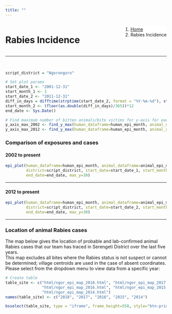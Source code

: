 ```yaml
---
title: ""
---
```


<!--Add a loading bar!-->
<script src="pace.js"></script>
<link href="pace_loadbar_loading.css" rel="stylesheet" />

<!--Create a block for title and breadcrumbs to appear on same line-->
<div style="width: 100%; display: inline-block;">
<div style="float: left;">
<h1>Rabies Incidence</h1>
</div>
<div style="float: right;">
<ol class="breadcrumb" style="background-color:white;">
  <li class="breadcrumb-item"><a href="index.html">Home</a></li>
  <li class="breadcrumb-item active">Rabies Incidence</li>
</ol>
</div>
</div>
<hr class="hr-orange">

<br>
  
<!--Begin page content!-->

```r
script_district = "Ngorongoro"
```


```r
# Set plot params
start_date_1 <- "2001-12-31"
start_month_1 <- 1
start_date_2 <- "2011-12-31"
diff_in_days = difftime(strptime(start_date_2, format = "%Y-%m-%d"), strptime(start_date_1, format = "%Y-%m-%d"), units = "days")
start_month_2 <- (floor(as.double(diff_in_days)/365))*12 
end_date <- Sys.Date()

# Find maximum number of bitten animals/bite victims for y-axis for each district
y_axis_max_2002 <- find_y_max(human_dataframe=human_epi_month, animal_dataframe=animal_epi_month, start_month=start_month_1, type="epi")
y_axis_max_2012 <- find_y_max(human_dataframe=human_epi_month, animal_dataframe=animal_epi_month, start_month=start_month_2, type="epi")
```
  
### Comparison of exposures and cases {.tabset .tabset-pills}  
  
#### 2002 to present
``` r
epi_plot(human_dataframe=human_epi_month, animal_dataframe=animal_epi_month,
         district=script_district, start_date=start_date_1, start_month=start_month_1,
         end_date=end_date, max_y=30)
```

<hr class="hr-grey">
  
#### 2012 to present
``` r
epi_plot(human_dataframe=human_epi_month, animal_dataframe=animal_epi_month,
         district=script_district, start_date=start_date_2, start_month=start_month_2,
         end_date=end_date, max_y=30)
```

<hr class="hr-grey">

### Location of animal Rabies cases  
  
The map below gives the location of probable and lab-confirmed animal Rabies cases that our team has traced in Serengeti District over the last five years.  
This map excludes all bites where the Rabies status is not suspect or cannot be determined; village centroids are used in the case of absent coordinates. Please select from the dropdown menu to view data from a specific year:  
 
```r
# Create table
table_site <- c("html/ngor_epi_map_2018.html", "html/ngor_epi_map_2017.html",
                "html/ngor_epi_map_2016.html", "html/ngor_epi_map_2015.html",
                "html/ngor_epi_map_2014.html")
names(table_site) <- c("2018", "2017", "2016", "2015", "2014")

bsselect(table_site, type = "iframe", frame_height=550, style="btn-primary", show_tick=TRUE, height=0)
```

